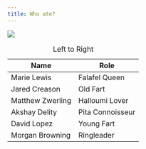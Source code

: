 ```yaml
---
title: Who ate?
---
```


![](group.jpg){fig-align="center"}

| Name             | Role             |
|------------------|------------------|
| Marie Lewis      | Falafel Queen    |
| Jared Creason    | Old Fart         |
| Matthew Zwerling | Halloumi Lover   |
| Akshay Delity    | Pita Connoisseur |
| David Lopez      | Young Fart       |
| Morgan Browning  | Ringleader       |

: Left to Right
